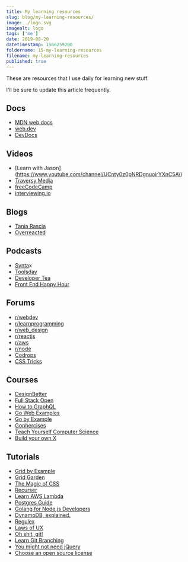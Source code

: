 ```yaml
---
title: My learning resources
slug: blog/my-learning-resources/
image: ./logo.svg
imagealt: logo
tags: ['me']
date: 2019-08-20
datetimestamp: 1566259200
foldername: 15-my-learning-resources
filename: my-learning-resources
published: true
---
```


These are resources that I use daily for learning new stuff.

I'll be sure to update this article frequently.

## Docs

- [MDN web docs](https://developer.mozilla.org/en-US/)
- [web.dev](https://web.dev/learn)
- [DevDocs](https://devdocs.io/)

## Videos

- [Learn with Jason](https://www.youtube.com/channel/UCnty0z0pNRDgnuoirYXnC5A\)
- [Traversy Media](https://www.youtube.com/user/TechGuyWeb)
- [freeCodeCamp](https://www.youtube.com/channel/UC8butISFwT-Wl7EV0hUK0BQ)
- [interviewing.io](https://interviewing.io/recordings)

## Blogs

- [Tania Rascia](https://www.taniarascia.com/)
- [Overreacted](https://overreacted.io/)

## Podcasts

- [Synta](https://syntax.fm/)x
- [Toolsday](https://spec.fm/podcasts/toolsday)
- [Developer Tea](https://developertea.simplecast.fm/)
- [Front End Happy Hour](https://frontendhappyhour.com/)

## Forums

- [r/webdev](https://www.reddit.com/r/webdev/)
- [r/learnprogramming](https://www.reddit.com/r/learnprogramming/)
- [r/web_design](https://www.reddit.com/r/web_design/)
- [r/reactjs](https://www.reddit.com/r/reactjs/)
- [r/aws](https://www.reddit.com/r/aws/)
- [r/node](https://www.reddit.com/r/node/)
- [Codrops](https://tympanus.net/codrops/)
- [CSS Tricks](https://css-tricks.com/)

## Courses

- [DesignBetter](https://www.designbetter.co/)
- [Full Stack Open](https://fullstackopen.com/en/)
- [How to GraphQL](https://www.howtographql.com/)
- [Go Web Examples](https://gowebexamples.com/)
- [Go by Example](https://gobyexample.com/)
- [Gophercises](https://gophercises.com/)
- [Teach Yourself Computer Science](https://teachyourselfcs.com/)
- [Build your own X](https://github.com/danistefanovic/build-your-own-x)

## Tutorials

- [Grid by Example](https://gridbyexample.com/)
- [Grid Garden](http://cssgridgarden.com/)
- [The Magic of CSS](https://adamschwartz.co/magic-of-css/)
- [Recurser](https://practicum.tech/recurser/)
- [Learn AWS Lambda](https://github.com/dwyl/learn-aws-lambda)
- [Postgres Guide](http://postgresguide.com/)
- [Golang for Node.js Developers](https://github.com/miguelmota/golang-for-nodejs-developers)
- [DynamoDB, explained.](https://www.dynamodbguide.com/)
- [Regulex](https://jex.im/regulex/)
- [Laws of UX](https://lawsofux.com/)
- [Oh shit, git!](https://ohshitgit.com/)
- [Learn Git Branching](https://learngitbranching.js.org/)
- [You might not need jQuery](http://youmightnotneedjquery.com/)
- [Choose an open source license](https://choosealicense.com/)
